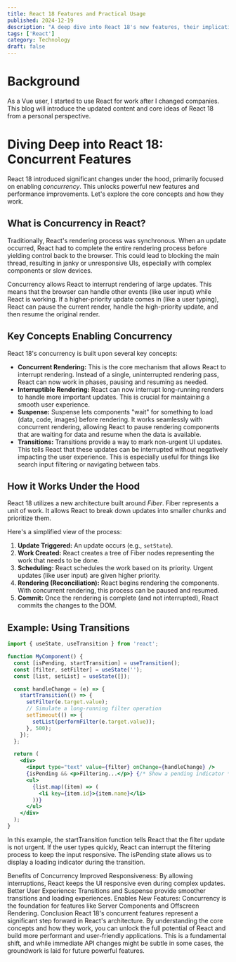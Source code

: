 ```yaml
---
title: React 18 Features and Practical Usage
published: 2024-12-19
description: "A deep dive into React 18's new features, their implications, and how to effectively use them in your projects."
tags: ['React']
category: Technology
draft: false
---
```


# Background

As a Vue user, I started to use React for work after I changed companies. This blog will introduce the updated content and core ideas of React 18 from a personal perspective.

# Diving Deep into React 18: Concurrent Features

React 18 introduced significant changes under the hood, primarily focused on enabling *concurrency*. This unlocks powerful new features and performance improvements. Let's explore the core concepts and how they work.

## What is Concurrency in React?

Traditionally, React's rendering process was synchronous. When an update occurred, React had to complete the entire rendering process before yielding control back to the browser. This could lead to blocking the main thread, resulting in janky or unresponsive UIs, especially with complex components or slow devices.

Concurrency allows React to interrupt rendering of large updates. This means that the browser can handle other events (like user input) while React is working. If a higher-priority update comes in (like a user typing), React can pause the current render, handle the high-priority update, and then resume the original render.

## Key Concepts Enabling Concurrency

React 18's concurrency is built upon several key concepts:

*   **Concurrent Rendering:** This is the core mechanism that allows React to interrupt rendering. Instead of a single, uninterrupted rendering pass, React can now work in phases, pausing and resuming as needed.
*   **Interruptible Rendering:** React can now interrupt long-running renders to handle more important updates. This is crucial for maintaining a smooth user experience.
*   **Suspense:** Suspense lets components "wait" for something to load (data, code, images) before rendering. It works seamlessly with concurrent rendering, allowing React to pause rendering components that are waiting for data and resume when the data is available.
*   **Transitions:** Transitions provide a way to mark non-urgent UI updates. This tells React that these updates can be interrupted without negatively impacting the user experience. This is especially useful for things like search input filtering or navigating between tabs.

## How it Works Under the Hood

React 18 utilizes a new architecture built around *Fiber*. Fiber represents a unit of work. It allows React to break down updates into smaller chunks and prioritize them.

Here's a simplified view of the process:

1.  **Update Triggered:** An update occurs (e.g., `setState`).
2.  **Work Created:** React creates a tree of Fiber nodes representing the work that needs to be done.
3.  **Scheduling:** React schedules the work based on its priority. Urgent updates (like user input) are given higher priority.
4.  **Rendering (Reconciliation):** React begins rendering the components. With concurrent rendering, this process can be paused and resumed.
5.  **Commit:** Once the rendering is complete (and not interrupted), React commits the changes to the DOM.

## Example: Using Transitions

```jsx
import { useState, useTransition } from 'react';

function MyComponent() {
  const [isPending, startTransition] = useTransition();
  const [filter, setFilter] = useState('');
  const [list, setList] = useState([]);

  const handleChange = (e) => {
    startTransition(() => {
      setFilter(e.target.value);
      // Simulate a long-running filter operation
      setTimeout(() => {
        setList(performFilter(e.target.value));
      }, 500);
    });
  };

  return (
    <div>
      <input type="text" value={filter} onChange={handleChange} />
      {isPending && <p>Filtering...</p>} {/* Show a pending indicator */}
      <ul>
        {list.map((item) => (
          <li key={item.id}>{item.name}</li>
        ))}
      </ul>
    </div>
  );
}
```

In this example, the startTransition function tells React that the filter update is not urgent. If the user types quickly, React can interrupt the filtering process to keep the input responsive. The isPending state allows us to display a loading indicator during the transition.

Benefits of Concurrency
Improved Responsiveness: By allowing interruptions, React keeps the UI responsive even during complex updates.
Better User Experience: Transitions and Suspense provide smoother transitions and loading experiences.
Enables New Features: Concurrency is the foundation for features like Server Components and Offscreen Rendering.
Conclusion
React 18's concurrent features represent a significant step forward in React's architecture. By understanding the core concepts and how they work, you can unlock the full potential of React and build more performant and user-friendly applications. This is a fundamental shift, and while immediate API changes might be subtle in some cases, the groundwork is laid for future powerful features.